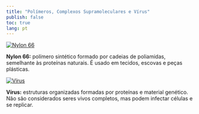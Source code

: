 ```yaml
---
title: "Polímeros, Complexos Supramoleculares e Vírus"
publish: false
toc: true
lang: pt
---
```


<div class="supramoleculares d-flex flex-wrap justify-content-center gap-4">

<a href="https://chemapps.stolaf.edu/jmol/jmol.php?script=Console&source=https://bioquanti.netlify.app/en/nivel/basico/jardim/ny6.png">
  <img src="ny6.png" alt="Nylon 66" style="max-width: 150px; height: auto;">
</a>
<p><strong>Nylon 66:</strong> polímero sintético formado por cadeias de poliamidas, semelhante às proteínas naturais. É usado em tecidos, escovas e peças plásticas.</p>

<a href="https://chemapps.stolaf.edu/jmol/jmol.php?script=Console&source=https://bioquanti.netlify.app/en/nivel/basico/jardim/virus.png">
  <img src="virus.png" alt="Vírus" style="max-width: 150px; height: auto;">
</a>
<p><strong>Vírus:</strong> estruturas organizadas formadas por proteínas e material genético. Não são considerados seres vivos completos, mas podem infectar células e se replicar.</p>

</div>
